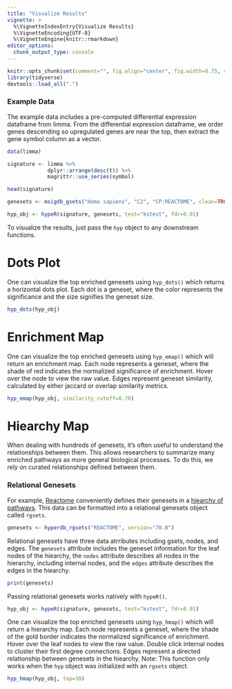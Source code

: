 ```yaml
---
title: "Visualize Results"
vignette: >
  %\VignetteIndexEntry{Visualize Results}
  %\VignetteEncoding{UTF-8}
  %\VignetteEngine{knitr::rmarkdown}
editor_options: 
  chunk_output_type: console
---
```


```r
knitr::opts_chunk$set(comment="", fig.align="center", fig.width=8.75, cache=FALSE)
library(tidyverse)
devtools::load_all(".")
```

### Example Data
The example data includes a pre-computed differential expression dataframe from limma. From the differential expression dataframe, we order genes descending so upregulated genes are near the top, then extract the gene symbol column as a vector. 

```r
data(limma)

signature <- limma %>% 
             dplyr::arrange(desc(t)) %>% 
             magrittr::use_series(symbol)

head(signature)
```

```r
genesets <- msigdb_gsets("Homo sapiens", "C2", "CP:REACTOME", clean=TRUE)

hyp_obj <- hypeR(signature, genesets, test="kstest", fdr=0.01)
```

To visualize the results, just pass the `hyp` object to any downstream functions.

# Dots Plot

One can visualize the top enriched genesets using `hyp_dots()` which returns a horizontal dots plot. Each dot is a geneset, where the color represents the significance and the size signifies the geneset size.

```r
hyp_dots(hyp_obj)
```

# Enrichment Map

One can visualize the top enriched genesets using `hyp_emap()` which will return an enrichment map. Each node represents a geneset, where the shade of red indicates the normalized significance of enrichment. Hover over the node to view the raw value. Edges represent geneset similarity, calculated by either jaccard or overlap similarity metrics.

```r
hyp_emap(hyp_obj, similarity_cutoff=0.70)
```

# Hiearchy Map

When dealing with hundreds of genesets, it's often useful to understand the relationships between them. This allows researchers to summarize many enriched pathways as more general biological processes. To do this, we rely on curated relationships defined between them.

### Relational Genesets

For example, [Reactome](https://reactome.org/) conveniently defines their genesets in a [hiearchy of pathways](https://reactome.org/PathwayBrowser/). This data can be formatted into a relational genesets object called `rgsets`. 

```r
genesets <- hyperdb_rgsets("REACTOME", version="70.0")
```

Relational genesets have three data atrributes including gsets, nodes, and edges. The `genesets` attribute includes the geneset information for the leaf nodes of the hiearchy, the `nodes` attribute describes all nodes in the hierarchy, including internal nodes, and the `edges` attribute describes the edges in the hiearchy.

```r
print(genesets)
```

Passing relational genesets works natively with `hypeR()`.

```r
hyp_obj <- hypeR(signature, genesets, test="kstest", fdr=0.01)
```

One can visualize the top enriched genesets using `hyp_hmap()` which will return a hierarchy map. Each node represents a geneset, where the shade of the gold border indicates the normalized significance of enrichment. Hover over the leaf nodes to view the raw value. Double click internal nodes to cluster their first degree connections. Edges represent a directed relationship between genesets in the hiearchy. Note: This function only works when the `hyp` object was initialized with an `rgsets` object.

```r
hyp_hmap(hyp_obj, top=30)
```
